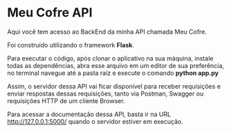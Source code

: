 # Meu Cofre API

Aqui você tem acesso ao BackEnd da minha API chamada Meu Cofre.

Foi construído utilizando o framework **Flask**.

Para executar o código, após clonar o aplicativo na sua máquina, instale todas as dependências, abra esse arquivo em um editor de sua preferência, no terminal navegue até a 
pasta raíz e execute o comando **python app.py** 

Assim, o servidor dessa API vai ficar disponível para receber requisições e enviar respostas dessas requisições,
tanto via Postman, Swagger ou requisições HTTP de um cliente Browser.

Para acessar a documentação dessa API, basta ir na URL http://127.0.0.1:5000/
quando o servidor estiver em execução.